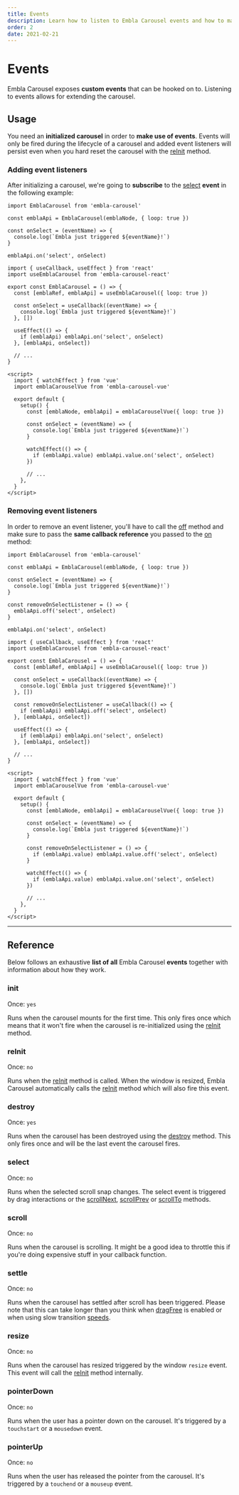```yaml
---
title: Events
description: Learn how to listen to Embla Carousel events and how to make use of them.
order: 2
date: 2021-02-21
---
```



# Events

Embla Carousel exposes **custom events** that can be hooked on to. Listening to events allows for extending the carousel.

## Usage

You need an **initialized carousel** in order to **make use of events**. Events will only be fired during the lifecycle of a carousel and added event listeners will persist even when you hard reset the carousel with the [reInit](/api/methods/#reinit) method.

### Adding event listeners

After initializing a carousel, we're going to **subscribe** to the [select](/api/events/#select) **event** in the following example:

<Tabs groupId="library">
<TabsItem label="Vanilla" value="vanilla">

```js{9}
import EmblaCarousel from 'embla-carousel'

const emblaApi = EmblaCarousel(emblaNode, { loop: true })

const onSelect = (eventName) => {
  console.log(`Embla just triggered ${eventName}!`)
}

emblaApi.on('select', onSelect)
```

</TabsItem>
<TabsItem label="React" value="react">

```jsx{12}
import { useCallback, useEffect } from 'react'
import useEmblaCarousel from 'embla-carousel-react'

export const EmblaCarousel = () => {
  const [emblaRef, emblaApi] = useEmblaCarousel({ loop: true })

  const onSelect = useCallback((eventName) => {
    console.log(`Embla just triggered ${eventName}!`)
  }, [])

  useEffect(() => {
    if (emblaApi) emblaApi.on('select', onSelect)
  }, [emblaApi, onSelect])

  // ...
}
```

</TabsItem>
<TabsItem label="Vue" value="vue">

```html{14}
<script>
  import { watchEffect } from 'vue'
  import emblaCarouselVue from 'embla-carousel-vue'

  export default {
    setup() {
      const [emblaNode, emblaApi] = emblaCarouselVue({ loop: true })

      const onSelect = (eventName) => {
        console.log(`Embla just triggered ${eventName}!`)
      }

      watchEffect(() => {
        if (emblaApi.value) emblaApi.value.on('select', onSelect)
      })

      // ...
    },
  }
</script>
```

</TabsItem>
</Tabs>

### Removing event listeners

In order to remove an event listener, you'll have to call the [off](/api/methods/#off) method and make sure to pass the **same callback reference** you passed to the [on](/api/methods/#off) method:

<Tabs groupId="library">
<TabsItem label="Vanilla" value="vanilla">

```js{9-11}
import EmblaCarousel from 'embla-carousel'

const emblaApi = EmblaCarousel(emblaNode, { loop: true })

const onSelect = (eventName) => {
  console.log(`Embla just triggered ${eventName}!`)
}

const removeOnSelectListener = () => {
  emblaApi.off('select', onSelect)
}

emblaApi.on('select', onSelect)
```

</TabsItem>
<TabsItem label="React" value="react">

```jsx{11-13}
import { useCallback, useEffect } from 'react'
import useEmblaCarousel from 'embla-carousel-react'

export const EmblaCarousel = () => {
  const [emblaRef, emblaApi] = useEmblaCarousel({ loop: true })

  const onSelect = useCallback((eventName) => {
    console.log(`Embla just triggered ${eventName}!`)
  }, [])

  const removeOnSelectListener = useCallback(() => {
    if (emblaApi) emblaApi.off('select', onSelect)
  }, [emblaApi, onSelect])

  useEffect(() => {
    if (emblaApi) emblaApi.on('select', onSelect)
  }, [emblaApi, onSelect])

  // ...
}
```

</TabsItem>
<TabsItem label="Vue" value="vue">

```html{13-15}
<script>
  import { watchEffect } from 'vue'
  import emblaCarouselVue from 'embla-carousel-vue'

  export default {
    setup() {
      const [emblaNode, emblaApi] = emblaCarouselVue({ loop: true })

      const onSelect = (eventName) => {
        console.log(`Embla just triggered ${eventName}!`)
      }

      const removeOnSelectListener = () => {
        if (emblaApi.value) emblaApi.value.off('select', onSelect)
      }

      watchEffect(() => {
        if (emblaApi.value) emblaApi.value.on('select', onSelect)
      })

      // ...
    },
  }
</script>
```

</TabsItem>
</Tabs>

---

## Reference

Below follows an exhaustive **list of all** Embla Carousel **events** together with information about how they work.

### init

Once: <BrandPrimaryText>`yes`</BrandPrimaryText>

Runs when the carousel mounts for the first time. This only fires once which means that it won't fire when the carousel is re-initialized using the [reInit](/api/methods/#reinit) method.

### reInit

Once: <BrandPrimaryText>`no`</BrandPrimaryText>

Runs when the [reInit](/api/methods/#reinit) method is called. When the window is resized, Embla Carousel automatically calls the [reInit](/api/methods/#reinit) method which will also fire this event.

### destroy

Once: <BrandPrimaryText>`yes`</BrandPrimaryText>

Runs when the carousel has been destroyed using the [destroy](/api/methods/#destroy) method. This only fires once and will be the last event the carousel fires.

### select

Once: <BrandPrimaryText>`no`</BrandPrimaryText>

Runs when the selected scroll snap changes. The select event is triggered by drag interactions or the [scrollNext](/api/methods/#scrollnext), [scrollPrev](/api/methods/#scrollPrev) or [scrollTo](/api/methods/#scrollto) methods.

### scroll

Once: <BrandPrimaryText>`no`</BrandPrimaryText>

Runs when the carousel is scrolling. It might be a good idea to throttle this if you're doing expensive stuff in your callback function.

### settle

Once: <BrandPrimaryText>`no`</BrandPrimaryText>

Runs when the carousel has settled after scroll has been triggered. Please note that this can take longer than you think when [dragFree](/api/options/#dragfree) is enabled or when using slow transition [speeds](/api/options/#speed).

### resize

Once: <BrandPrimaryText>`no`</BrandPrimaryText>

Runs when the carousel has resized triggered by the window `resize` event. This event will call the [reInit](/api/methods/#reinit) method internally.

### pointerDown

Once: <BrandPrimaryText>`no`</BrandPrimaryText>

Runs when the user has a pointer down on the carousel. It's triggered by a `touchstart` or a `mousedown` event.

### pointerUp

Once: <BrandPrimaryText>`no`</BrandPrimaryText>

Runs when the user has released the pointer from the carousel. It's triggered by a `touchend` or a `mouseup` event.
